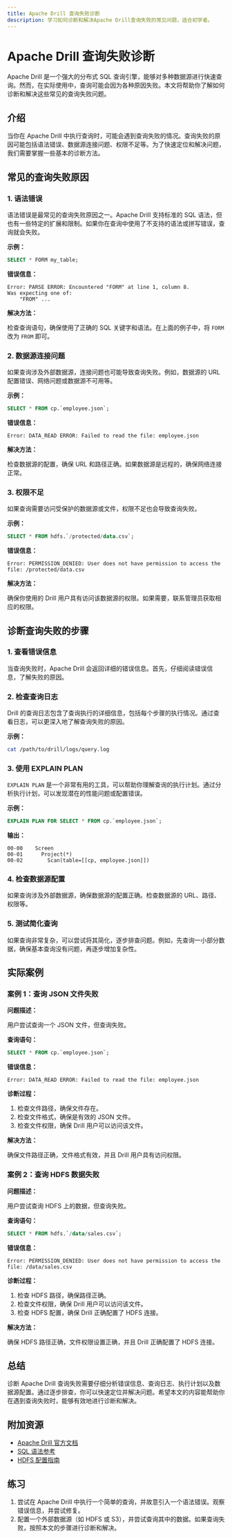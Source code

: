 ```yaml
---
title: Apache Drill 查询失败诊断
description: 学习如何诊断和解决Apache Drill查询失败的常见问题，适合初学者。
---
```


# Apache Drill 查询失败诊断

Apache Drill 是一个强大的分布式 SQL 查询引擎，能够对多种数据源进行快速查询。然而，在实际使用中，查询可能会因为各种原因失败。本文将帮助你了解如何诊断和解决这些常见的查询失败问题。

## 介绍

当你在 Apache Drill 中执行查询时，可能会遇到查询失败的情况。查询失败的原因可能包括语法错误、数据源连接问题、权限不足等。为了快速定位和解决问题，我们需要掌握一些基本的诊断方法。

## 常见的查询失败原因

### 1. 语法错误

语法错误是最常见的查询失败原因之一。Apache Drill 支持标准的 SQL 语法，但也有一些特定的扩展和限制。如果你在查询中使用了不支持的语法或拼写错误，查询就会失败。

**示例：**

```sql
SELECT * FORM my_table;
```

**错误信息：**

```
Error: PARSE ERROR: Encountered "FORM" at line 1, column 8.
Was expecting one of:
    "FROM" ...
```

**解决方法：**

检查查询语句，确保使用了正确的 SQL 关键字和语法。在上面的例子中，将 `FORM` 改为 `FROM` 即可。

### 2. 数据源连接问题

如果查询涉及外部数据源，连接问题也可能导致查询失败。例如，数据源的 URL 配置错误、网络问题或数据源不可用等。

**示例：**

```sql
SELECT * FROM cp.`employee.json`;
```

**错误信息：**

```
Error: DATA_READ ERROR: Failed to read the file: employee.json
```

**解决方法：**

检查数据源的配置，确保 URL 和路径正确。如果数据源是远程的，确保网络连接正常。

### 3. 权限不足

如果查询需要访问受保护的数据源或文件，权限不足也会导致查询失败。

**示例：**

```sql
SELECT * FROM hdfs.`/protected/data.csv`;
```

**错误信息：**

```
Error: PERMISSION_DENIED: User does not have permission to access the file: /protected/data.csv
```

**解决方法：**

确保你使用的 Drill 用户具有访问该数据源的权限。如果需要，联系管理员获取相应的权限。

## 诊断查询失败的步骤

### 1. 查看错误信息

当查询失败时，Apache Drill 会返回详细的错误信息。首先，仔细阅读错误信息，了解失败的原因。

### 2. 检查查询日志

Drill 的查询日志包含了查询执行的详细信息，包括每个步骤的执行情况。通过查看日志，可以更深入地了解查询失败的原因。

**示例：**

```bash
cat /path/to/drill/logs/query.log
```

### 3. 使用 EXPLAIN PLAN

`EXPLAIN PLAN` 是一个非常有用的工具，可以帮助你理解查询的执行计划。通过分析执行计划，可以发现潜在的性能问题或配置错误。

**示例：**

```sql
EXPLAIN PLAN FOR SELECT * FROM cp.`employee.json`;
```

**输出：**

```
00-00    Screen
00-01      Project(*)
00-02        Scan(table=[[cp, employee.json]])
```

### 4. 检查数据源配置

如果查询涉及外部数据源，确保数据源的配置正确。检查数据源的 URL、路径、权限等。

### 5. 测试简化查询

如果查询非常复杂，可以尝试将其简化，逐步排查问题。例如，先查询一小部分数据，确保基本查询没有问题，再逐步增加复杂性。

## 实际案例

### 案例 1：查询 JSON 文件失败

**问题描述：**

用户尝试查询一个 JSON 文件，但查询失败。

**查询语句：**

```sql
SELECT * FROM cp.`employee.json`;
```

**错误信息：**

```
Error: DATA_READ ERROR: Failed to read the file: employee.json
```

**诊断过程：**

1. 检查文件路径，确保文件存在。
2. 检查文件格式，确保是有效的 JSON 文件。
3. 检查文件权限，确保 Drill 用户可以访问该文件。

**解决方法：**

确保文件路径正确，文件格式有效，并且 Drill 用户具有访问权限。

### 案例 2：查询 HDFS 数据失败

**问题描述：**

用户尝试查询 HDFS 上的数据，但查询失败。

**查询语句：**

```sql
SELECT * FROM hdfs.`/data/sales.csv`;
```

**错误信息：**

```
Error: PERMISSION_DENIED: User does not have permission to access the file: /data/sales.csv
```

**诊断过程：**

1. 检查 HDFS 路径，确保路径正确。
2. 检查文件权限，确保 Drill 用户可以访问该文件。
3. 检查 HDFS 配置，确保 Drill 正确配置了 HDFS 连接。

**解决方法：**

确保 HDFS 路径正确，文件权限设置正确，并且 Drill 正确配置了 HDFS 连接。

## 总结

诊断 Apache Drill 查询失败需要仔细分析错误信息、查询日志、执行计划以及数据源配置。通过逐步排查，你可以快速定位并解决问题。希望本文的内容能帮助你在遇到查询失败时，能够有效地进行诊断和解决。

## 附加资源

- [Apache Drill 官方文档](https://drill.apache.org/docs/)
- [SQL 语法参考](https://www.w3schools.com/sql/)
- [HDFS 配置指南](https://hadoop.apache.org/docs/stable/hadoop-project-dist/hadoop-hdfs/HdfsUserGuide.html)

## 练习

1. 尝试在 Apache Drill 中执行一个简单的查询，并故意引入一个语法错误。观察错误信息，并尝试修复。
2. 配置一个外部数据源（如 HDFS 或 S3），并尝试查询其中的数据。如果查询失败，按照本文的步骤进行诊断和解决。
